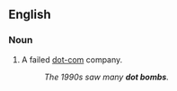 ==English==

===Noun===
{{en-noun|head=[[dot]] [[bomb]]}}

# {{lb|en|informal}} A failed [[dot-com]] company.
#: ''The 1990s saw many '''dot bombs'''.''